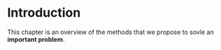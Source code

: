 # Introduction

This chapter is an overview of the methods that we propose to sovle an 
**important problem**.
